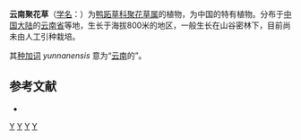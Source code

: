 {{Speciesbox
| genus = Floscopa
| species = yunnanensis
| authority = D.Y.Hong, 1974
}}

'''云南聚花草'''（[[学名|学名]]：{{lang|la|''Floscopa yunnanensis''}}）为[[鸭跖草科|鸭跖草科]][[聚花草属|聚花草属]]的植物，为中国的特有植物。分布于[[中国大陆|中国大陆]]的[[云南省|云南省]]等地，生长于海拔800米的地区，一般生长在山谷密林下，目前尚未由人工引种栽培。

其[[种加词|种加词]] ''yunnanensis'' 意为“[[云南|云南]]的”。

== 参考文献 ==
<div class="references-small">
* {{cite web| url =http://www.bioinfo.cn/db05/KmzwSpecies.php?action=view&id=3993| title =云南聚花草| work =《中国高等植物数据库全库》| publisher =中国科学院微生物研究所| author =昆明植物研究所| accessdate =2009-02-25| deadurl =yes| archiveurl =https://web.archive.org/web/20160305105307/http://www.bioinfo.cn/db05/KmzwSpecies.php?action=view&id=3993| archivedate =2016-03-05}}
</div>
{{Taxonbar|from=Q10881013}}

[[Category:聚花草属|Y]]
[[Category:中国特有植物|Y]]
[[Category:云南植物|Y]]
[[Category:1974年描述的植物|Y]]